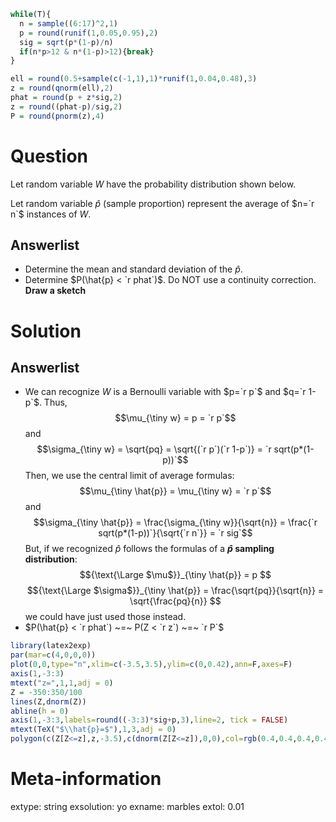 ```r
while(T){
  n = sample((6:17)^2,1)
  p = round(runif(1,0.05,0.95),2)
  sig = sqrt(p*(1-p)/n)
  if(n*p>12 & n*(1-p)>12){break}
}

ell = round(0.5+sample(c(-1,1),1)*runif(1,0.04,0.48),3)
z = round(qnorm(ell),2)
phat = round(p + z*sig,2)
z = round((phat-p)/sig,2)
P = round(pnorm(z),4)
```

Question
========

Let random variable $W$ have the probability distribution shown below.

\begin{center}
\begin{tabular}{|c|c|} \hline
$w$ & $P(w)$ \\ \hline
0 & `r 1-p` \\
1 & `r p` \\ \hline
\end{tabular}
\end{center}

Let random variable $\hat{p}$ (sample proportion) represent the average of $n=`r n`$ instances of $W$. 

Answerlist
--------

* Determine the mean and standard deviation of the $\hat{p}$. \newline\vfill
* Determine $P(\hat{p} < `r phat`)$. Do NOT use a continuity correction. **Draw a sketch** \newline\vfill


Solution
========

\setkeys{Gin}{width=.5\textwidth}

Answerlist
--------
* We can recognize $W$ is a Bernoulli variable with $p=`r p`$ and $q=`r 1-p`$. Thus, $$\mu_{\tiny w} = p = `r p`$$ and $$\sigma_{\tiny w} = \sqrt{pq} = \sqrt{(`r p`)(`r 1-p`)} = `r sqrt(p*(1-p))`$$  \newline
  Then, we use the central limit of average formulas: $$\mu_{\tiny \hat{p}} = \mu_{\tiny w} = `r p`$$ and $$\sigma_{\tiny \hat{p}} = \frac{\sigma_{\tiny w}}{\sqrt{n}} = \frac{`r sqrt(p*(1-p))`}{\sqrt{`r n`}} = `r sig`$$  \newline
  But, if we recognized $\hat{p}$ follows the formulas of a **$\hat{p}$ sampling distribution**:
  $${\text{\Large $\mu$}}_{\tiny \hat{p}} = p $$
  $${\text{\Large $\sigma$}}_{\tiny \hat{p}} = \frac{\sqrt{pq}}{\sqrt{n}} = \sqrt{\frac{pq}{n}} $$
  we could have just used those instead.
* $P(\hat{p} < `r phat`) ~=~ P(Z < `r z`) ~=~ `r P`$
\newline
```r
library(latex2exp)
par(mar=c(4,0,0,0))
plot(0,0,type="n",xlim=c(-3.5,3.5),ylim=c(0,0.42),ann=F,axes=F)
axis(1,-3:3)
mtext("z=",1,1,adj = 0)
Z = -350:350/100
lines(Z,dnorm(Z))
abline(h = 0)
axis(1,-3:3,labels=round((-3:3)*sig+p,3),line=2, tick = FALSE)
mtext(TeX("$\\hat{p}=$"),1,3,adj = 0)
polygon(c(Z[Z<=z],z,-3.5),c(dnorm(Z[Z<=z]),0,0),col=rgb(0.4,0.4,0.4,0.4))
```
\setkeys{Gin}{width=\textwidth}


Meta-information
============
extype: string
exsolution: yo
exname: marbles
extol: 0.01
